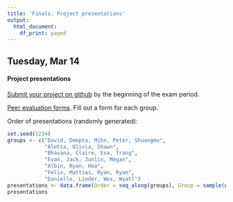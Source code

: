 ```yaml
---
title: 'Finals: Project presentations'
output:
  html_document:
    df_print: paged
---
```


## Tuesday, Mar 14

#### Project presentations

[Submit your project on github](https://classroom.github.com/group-assignment-invitations/226574205a3e6ea3205f7cb0a4191e03) by the beginning of the exam period.

[Peer evaluation forms](https://goo.gl/forms/coRZbDnzSD4IV3fJ3). Fill out a form for each group.

Order of presentations (randomly generated):

      
      
```r
set.seed(1234)
groups <- c("David, Deepta, Mihn, Peter, Shuangmu", 
            "Aletta, Olivia, Shawn", 
            "Bhavana, Claire, Eva, Trang", 
            "Evan, Jack, Junlin, Megan", 
            "Albin, Ryan, Hoa", 
            "Felix, Mattias, Ryan, Ryan", 
            "Danielle, Linder, Wes, Wyatt")
presentations <- data.frame(Order = seq_along(groups), Group = sample(groups))
presentations
```
